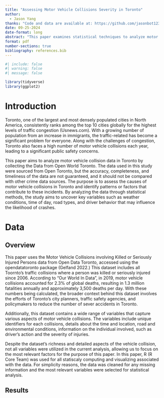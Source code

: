 ```yaml
---
title: "Assessing Motor Vehicle Collisions Severity in Toronto"
author: 
  - Jason Yang
thanks: "Code and data are available at: https://github.com/jasonbot123/Toronto_Motor_Collisions"
date: 09-25-2024
date-format: long
abstract: "This paper examines statistical techniques to analyze motor crash data in Toronto, using either real-world or simulated datasets, with the goal of identifying factors contributing to crashes. The models developed in this analysis suggest that the number of accidents per year has declined over time, likely due to advancements in technology and improved public safety measures."
format: pdf
number-sections: true
bibliography: references.bib
---
```


```r
#| include: false
#| warning: false
#| message: false

library(tidyverse)
library(ggplot2)
```

# Introduction 
Toronto, one of the largest and most densely populated cities in North America, consistently ranks among the top 10 cities globally for the highest levels of traffic congestion (Usnews.com). With a growing number of population from an increase in immigrants, the traffic-related has become a significant problem for everyone. Along with the challenges of congestion, Toronto also faces a high number of motor vehicle collisions each year, leading to a significant public safety concerns. 

This paper aims to analyze motor vehicle collision data in Toronto by collecting the Data from Open World Toronto. The data used in this study were sourced from Open Toronto, but the accuracy, completeness, and timeliness of the data are not guaranteed, and it should not be compared with other crime data sources. The purpose is to assess the causes of motor vehicle collisions in Toronto and identify patterns or factors that contribute to these incidents. By analyzing the data through statistical methods, the study aims to uncover key variables such as weather conditions, time of day, road types, and driver behavior that may influence the likelihood of crashes.

# Data {#sec-data}

## Overview {#sec-data-overview}

This paper uses the Motor Vehicle Collisions involving Killed or Seriously Injured Persons data from Open Data Toronto, accessed using the opendatatoronto package (Gelfand 2022.) This dataset includes all Toornto's traffic collisions where a person was killed or seriously injured since 2006. According to "Our World In Data", in 2019, motor vehicle collisions accounted for 2.3% of global deaths, resulting in 1.3 million fatalities annually and approximately 3,500 deaths per day. With these numbers being calculated, the broader context behind this dataset involves the efforts of Toronto's city planners, traffic safety agencies, and policymakers to reduce the number of sever accidents in Toronto.

Additionally, this dataset contains a wide range of variables that capture various aspects of motor vehicle collisions. The variables include unique identifiers for each collisions, details about the time and location, road and environmental conditions, information on the individual involved, such as driver's action and the severity of injuries. 

Despite the dataset's richness and detailed aspects of the vehicle collision, not all variables were utilized in the current analysis, allowing us to focus on the most relevant factors for the purpose of this paper. In this paper, R (R Core Team) was used for all statiscaly computing and visualizing associated with the data. For simplicity reasons, the data was cleaned for any missing information and the most relevant variables were selected for statistical analysis.

## Results {#sec-data-results}




